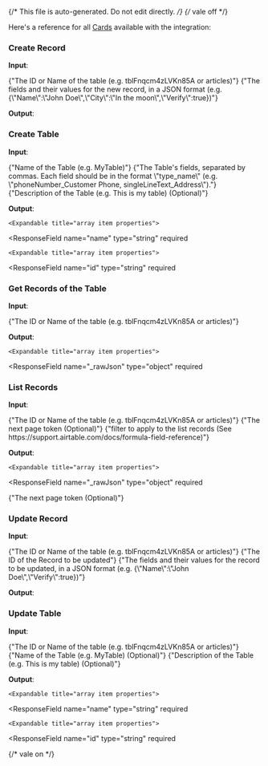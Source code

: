 {/* This file is auto-generated. Do not edit directly. */}
{/* vale off */}

Here's a reference for all [Cards](/learn/reference/cards/) available with the integration:

### Create Record

**Input**:

<Expandable title="input fields">
  <ResponseField
    name="tableIdOrName"
    type="string"
    required
  >
    <span>{"The ID or Name of the table (e.g. tblFnqcm4zLVKn85A or articles)"}</span>
  </ResponseField>
  <ResponseField
    name="fields"
    type="string"
    required
  >
    <span>{"The fields and their values for the new record, in a JSON format (e.g. {\"Name\":\"John Doe\",\"City\":\"In the moon\",\"Verify\":true})"}</span>
  </ResponseField>
</Expandable>

**Output**:

<Expandable title="output">
  <ResponseField
    name="_rawJson"
    type="object"
    required
  >
    
  </ResponseField>
  <ResponseField
    name="id"
    type="string"
    required
  >
    
  </ResponseField>
</Expandable>

### Create Table

**Input**:

<Expandable title="input fields">
  <ResponseField
    name="name"
    type="string"
    required
  >
    <span>{"Name of the Table (e.g. MyTable)"}</span>
  </ResponseField>
  <ResponseField
    name="fields"
    type="string"
    required
  >
    <span>{"The Table's fields, separated by commas. Each field should be in the format \"type_name\" (e.g. \"phoneNumber_Customer Phone, singleLineText_Address\")."}</span>
  </ResponseField>
  <ResponseField
    name="description"
    type="string"
  >
    <span>{"Description of the Table (e.g. This is my table) (Optional)"}</span>
  </ResponseField>
</Expandable>

**Output**:

<Expandable title="output">
  <ResponseField
    name="description"
    type="string"
  >
    
  </ResponseField>
  <ResponseField
    name="fields"
    type="array"
    required
  >
    

    <Expandable title="array item properties">
  <ResponseField
    name="name"
    type="string"
    required
  >
    
  </ResponseField>
  <ResponseField
    name="type"
    type="string"
    required
  >
    
  </ResponseField>
    </Expandable>
  </ResponseField>
  <ResponseField
    name="id"
    type="string"
    required
  >
    
  </ResponseField>
  <ResponseField
    name="name"
    type="string"
    required
  >
    
  </ResponseField>
  <ResponseField
    name="primaryFieldId"
    type="string"
    required
  >
    
  </ResponseField>
  <ResponseField
    name="views"
    type="array"
    required
  >
    

    <Expandable title="array item properties">
  <ResponseField
    name="id"
    type="string"
    required
  >
    
  </ResponseField>
  <ResponseField
    name="name"
    type="string"
    required
  >
    
  </ResponseField>
  <ResponseField
    name="type"
    type="string"
    required
  >
    
  </ResponseField>
    </Expandable>
  </ResponseField>
</Expandable>

### Get Records of the Table

**Input**:

<Expandable title="input fields">
  <ResponseField
    name="tableIdOrName"
    type="string"
    required
  >
    <span>{"The ID or Name of the table (e.g. tblFnqcm4zLVKn85A or articles)"}</span>
  </ResponseField>
</Expandable>

**Output**:

<Expandable title="output">
  <ResponseField
    name="records"
    type="array"
    required
  >
    

    <Expandable title="array item properties">
  <ResponseField
    name="_rawJson"
    type="object"
    required
  >
    
  </ResponseField>
  <ResponseField
    name="id"
    type="string"
    required
  >
    
  </ResponseField>
    </Expandable>
  </ResponseField>
</Expandable>

### List Records

**Input**:

<Expandable title="input fields">
  <ResponseField
    name="tableIdOrName"
    type="string"
    required
  >
    <span>{"The ID or Name of the table (e.g. tblFnqcm4zLVKn85A or articles)"}</span>
  </ResponseField>
  <ResponseField
    name="nextToken"
    type="string"
  >
    <span>{"The next page token (Optional)"}</span>
  </ResponseField>
  <ResponseField
    name="filterByFormula"
    type="string"
  >
    <span>{"filter to apply to the list records (See https://support.airtable.com/docs/formula-field-reference)"}</span>
  </ResponseField>
</Expandable>

**Output**:

<Expandable title="output">
  <ResponseField
    name="records"
    type="array"
    required
  >
    

    <Expandable title="array item properties">
  <ResponseField
    name="_rawJson"
    type="object"
    required
  >
    
  </ResponseField>
  <ResponseField
    name="id"
    type="string"
    required
  >
    
  </ResponseField>
    </Expandable>
  </ResponseField>
  <ResponseField
    name="nextToken"
    type="string"
  >
    <span>{"The next page token (Optional)"}</span>
  </ResponseField>
</Expandable>

### Update Record

**Input**:

<Expandable title="input fields">
  <ResponseField
    name="tableIdOrName"
    type="string"
    required
  >
    <span>{"The ID or Name of the table (e.g. tblFnqcm4zLVKn85A or articles)"}</span>
  </ResponseField>
  <ResponseField
    name="recordId"
    type="string"
    required
  >
    <span>{"The ID of the Record to be updated"}</span>
  </ResponseField>
  <ResponseField
    name="fields"
    type="string"
    required
  >
    <span>{"The fields and their values for the record to be updated, in a JSON format (e.g. {\"Name\":\"John Doe\",\"Verify\":true})"}</span>
  </ResponseField>
</Expandable>

**Output**:

<Expandable title="output">
  <ResponseField
    name="_rawJson"
    type="object"
    required
  >
    
  </ResponseField>
  <ResponseField
    name="id"
    type="string"
    required
  >
    
  </ResponseField>
</Expandable>

### Update Table

**Input**:

<Expandable title="input fields">
  <ResponseField
    name="tableIdOrName"
    type="string"
    required
  >
    <span>{"The ID or Name of the table (e.g. tblFnqcm4zLVKn85A or articles)"}</span>
  </ResponseField>
  <ResponseField
    name="name"
    type="string"
  >
    <span>{"Name of the Table (e.g. MyTable) (Optional)"}</span>
  </ResponseField>
  <ResponseField
    name="description"
    type="string"
  >
    <span>{"Description of the Table (e.g. This is my table) (Optional)"}</span>
  </ResponseField>
</Expandable>

**Output**:

<Expandable title="output">
  <ResponseField
    name="description"
    type="string"
  >
    
  </ResponseField>
  <ResponseField
    name="fields"
    type="array"
    required
  >
    

    <Expandable title="array item properties">
  <ResponseField
    name="name"
    type="string"
    required
  >
    
  </ResponseField>
  <ResponseField
    name="type"
    type="string"
    required
  >
    
  </ResponseField>
    </Expandable>
  </ResponseField>
  <ResponseField
    name="id"
    type="string"
    required
  >
    
  </ResponseField>
  <ResponseField
    name="name"
    type="string"
    required
  >
    
  </ResponseField>
  <ResponseField
    name="primaryFieldId"
    type="string"
    required
  >
    
  </ResponseField>
  <ResponseField
    name="views"
    type="array"
    required
  >
    

    <Expandable title="array item properties">
  <ResponseField
    name="id"
    type="string"
    required
  >
    
  </ResponseField>
  <ResponseField
    name="name"
    type="string"
    required
  >
    
  </ResponseField>
  <ResponseField
    name="type"
    type="string"
    required
  >
    
  </ResponseField>
    </Expandable>
  </ResponseField>
</Expandable>


{/* vale on */}
